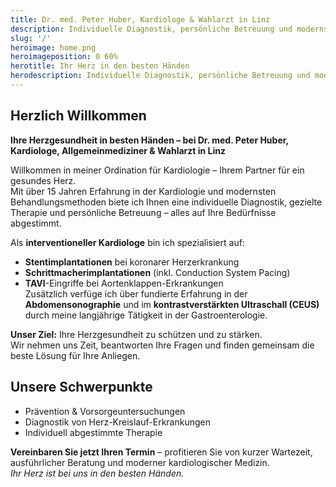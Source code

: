 ```yaml
---
title: Dr. med. Peter Huber, Kardiologe & Wahlarzt in Linz
description: Individuelle Diagnostik, persönliche Betreuung und modernste Behandlungsmethoden – für Ihre Herzgesundheit.
slug: '/'
heroimage: home.png
heroimageposition: 0 60%
herotitle: Ihr Herz in den besten Händen
herodescription: Individuelle Diagnostik, persönliche Betreuung und modernste Behandlungsmethoden – für Ihre Herzgesundheit. Vereinbaren Sie jetzt einen Termin und lassen Sie uns gemeinsam für Ihr Wohlbefinden sorgen.
---
```



## Herzlich Willkommen

**Ihre Herzgesundheit in besten Händen – bei Dr. med. Peter Huber, Kardiologe, Allgemeinmediziner & Wahlarzt in Linz**

Willkommen in meiner Ordination für Kardiologie – Ihrem Partner für ein gesundes Herz.  
Mit über 15 Jahren Erfahrung in der Kardiologie und modernsten Behandlungsmethoden biete ich Ihnen eine individuelle Diagnostik, gezielte Therapie und persönliche Betreuung – alles auf Ihre Bedürfnisse abgestimmt.

Als **interventioneller Kardiologe** bin ich spezialisiert auf:

- **Stentimplantationen** bei koronarer Herzerkrankung
- **Schrittmacherimplantationen** (inkl. Conduction System Pacing)
- **TAVI**-Eingriffe bei Aortenklappen-Erkrankungen  
  Zusätzlich verfüge ich über fundierte Erfahrung in der **Abdomensonographie** und im **kontrastverstärkten Ultraschall (CEUS)** durch meine langjährige Tätigkeit in der Gastroenterologie.

**Unser Ziel:** Ihre Herzgesundheit zu schützen und zu stärken.  
Wir nehmen uns Zeit, beantworten Ihre Fragen und finden gemeinsam die beste Lösung für Ihre Anliegen.

## Unsere Schwerpunkte

- Prävention & Vorsorgeuntersuchungen
- Diagnostik von Herz-Kreislauf-Erkrankungen
- Individuell abgestimmte Therapie

**Vereinbaren Sie jetzt Ihren Termin** – profitieren Sie von kurzer Wartezeit, ausführlicher Beratung und moderner kardiologischer Medizin.  
_Ihr Herz ist bei uns in den besten Händen._

<ScheduleAppointment />
